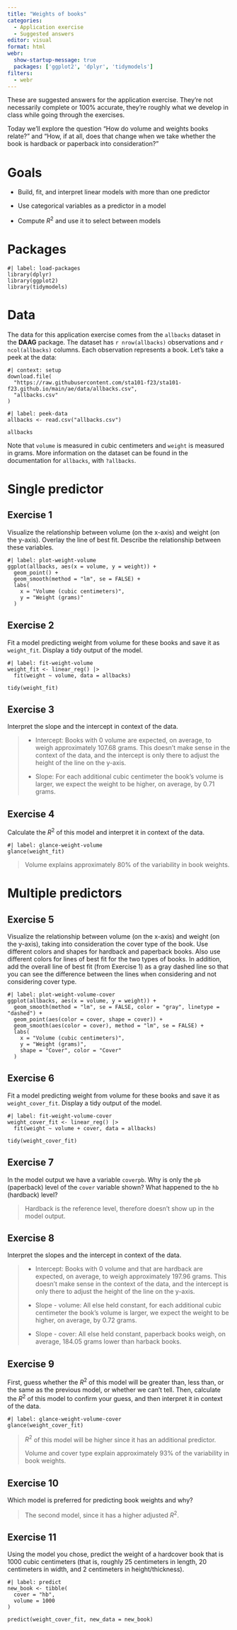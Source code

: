 ```yaml
---
title: "Weights of books"
categories: 
  - Application exercise
  - Suggested answers
editor: visual
format: html
webr: 
  show-startup-message: true
  packages: ['ggplot2', 'dplyr', 'tidymodels']
filters:
  - webr
---
```


::: callout-important
These are suggested answers for the application exercise. They're not necessarily complete or 100% accurate, they're roughly what we develop in class while going through the exercises.
:::

Today we'll explore the question "How do volume and weights books relate?" and "How, if at all, does that change when we take whether the book is hardback or paperback into consideration?"

# Goals

-   Build, fit, and interpret linear models with more than one predictor

-   Use categorical variables as a predictor in a model

-   Compute $R^2$ and use it to select between models

# Packages

```webr-r
#| label: load-packages
library(dplyr)
library(ggplot2)
library(tidymodels)
```

# Data

The data for this application exercise comes from the `allbacks` dataset in the **DAAG** package. The dataset has `r nrow(allbacks)` observations and `r ncol(allbacks)` columns. Each observation represents a book. Let's take a peek at the data:

```webr-r
#| context: setup
download.file(
  "https://raw.githubusercontent.com/sta101-f23/sta101-f23.github.io/main/ae/data/allbacks.csv",
  "allbacks.csv"
)
```

```webr-r
#| label: peek-data
allbacks <- read.csv("allbacks.csv")

allbacks
```

Note that `volume` is measured in cubic centimeters and `weight` is measured in grams. More information on the dataset can be found in the documentation for `allbacks`, with `?allbacks`.

# Single predictor

## Exercise 1

Visualize the relationship between volume (on the x-axis) and weight (on the y-axis). Overlay the line of best fit. Describe the relationship between these variables.

```webr-r
#| label: plot-weight-volume
ggplot(allbacks, aes(x = volume, y = weight)) +
  geom_point() +
  geom_smooth(method = "lm", se = FALSE) +
  labs(
    x = "Volume (cubic centimeters)",
    y = "Weight (grams)"
  )
```

## Exercise 2

Fit a model predicting weight from volume for these books and save it as `weight_fit`. Display a tidy output of the model.

```webr-r
#| label: fit-weight-volume
weight_fit <- linear_reg() |>
  fit(weight ~ volume, data = allbacks)

tidy(weight_fit)
```

## Exercise 3

Interpret the slope and the intercept in context of the data.

> -   Intercept: Books with 0 volume are expected, on average, to weigh approximately 107.68 grams. This doesn't make sense in the context of the data, and the intercept is only there to adjust the height of the line on the y-axis.
>
> -   Slope: For each additional cubic centimeter the book's volume is larger, we expect the weight to be higher, on average, by 0.71 grams.

## Exercise 4

Calculate the $R^2$ of this model and interpret it in context of the data.

```webr-r
#| label: glance-weight-volume
glance(weight_fit)
```

> Volume explains approximately 80% of the variability in book weights.

# Multiple predictors

## Exercise 5

Visualize the relationship between volume (on the x-axis) and weight (on the y-axis), taking into consideration the cover type of the book. Use different colors and shapes for hardback and paperback books. Also use different colors for lines of best fit for the two types of books. In addition, add the overall line of best fit (from Exercise 1) as a gray dashed line so that you can see the difference between the lines when considering and not considering cover type.

```webr-r
#| label: plot-weight-volume-cover
ggplot(allbacks, aes(x = volume, y = weight)) +
  geom_smooth(method = "lm", se = FALSE, color = "gray", linetype = "dashed") +
  geom_point(aes(color = cover, shape = cover)) +
  geom_smooth(aes(color = cover), method = "lm", se = FALSE) +
  labs(
    x = "Volume (cubic centimeters)",
    y = "Weight (grams)",
    shape = "Cover", color = "Cover"
  )
```

## Exercise 6

Fit a model predicting weight from volume for these books and save it as `weight_cover_fit`. Display a tidy output of the model.

```webr-r
#| label: fit-weight-volume-cover
weight_cover_fit <- linear_reg() |>
  fit(weight ~ volume + cover, data = allbacks)

tidy(weight_cover_fit)
```

## Exercise 7

In the model output we have a variable `coverpb`. Why is only the `pb` (paperback) level of the `cover` variable shown? What happened to the `hb` (hardback) level?

> Hardback is the reference level, therefore doesn't show up in the model output.

## Exercise 8

Interpret the slopes and the intercept in context of the data.

> -   Intercept: Books with 0 volume and that are hardback are expected, on average, to weigh approximately 197.96 grams. This doesn't make sense in the context of the data, and the intercept is only there to adjust the height of the line on the y-axis.
>
> -   Slope - volume: All else held constant, for each additional cubic centimeter the book's volume is larger, we expect the weight to be higher, on average, by 0.72 grams.
>
> -   Slope - cover: All else held constant, paperback books weigh, on average, 184.05 grams lower than harback books.

## Exercise 9

First, guess whether the $R^2$ of this model will be greater than, less than, or the same as the previous model, or whether we can't tell. Then, calculate the $R^2$ of this model to confirm your guess, and then interpret it in context of the data.

```webr-r
#| label: glance-weight-volume-cover
glance(weight_cover_fit)
```

> $R^2$ of this model will be higher since it has an additional predictor.
>
> Volume and cover type explain approximately 93% of the variability in book weights.

## Exercise 10

Which model is preferred for predicting book weights and why?

> The second model, since it has a higher adjusted $R^2$.

## Exercise 11

Using the model you chose, predict the weight of a hardcover book that is 1000 cubic centimeters (that is, roughly 25 centimeters in length, 20 centimeters in width, and 2 centimeters in height/thickness).

```webr-r
#| label: predict
new_book <- tibble(
  cover = "hb",
  volume = 1000
)

predict(weight_cover_fit, new_data = new_book)
```
